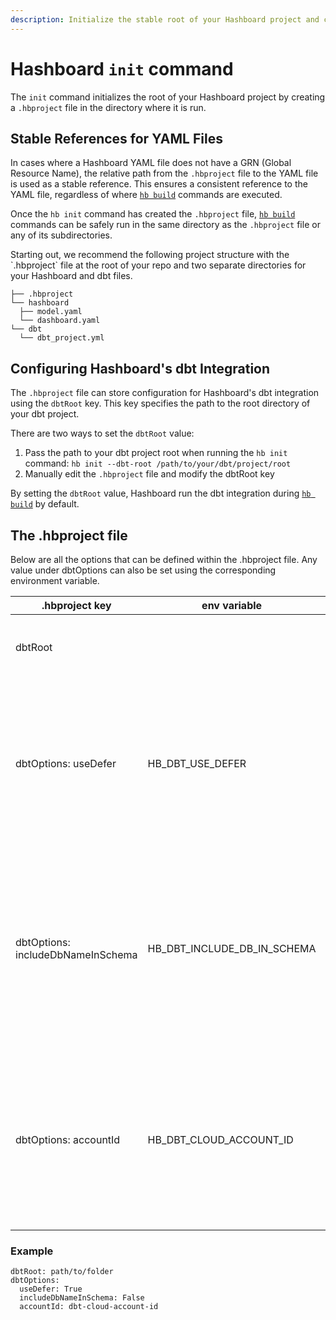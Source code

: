 ```yaml
---
description: Initialize the stable root of your Hashboard project and configure the dbt integration
---
```



# Hashboard `init` command

The `init` command initializes the root of your Hashboard project by creating a `.hbproject` file in the directory where it is run.

## Stable References for YAML Files

In cases where a Hashboard YAML file does not have a GRN (Global Resource Name), the relative path from the `.hbproject` file to the YAML file is used as a stable reference. This ensures a consistent reference to the YAML file, regardless of where [`hb build`](/docs/data-ops/cli/v3/build) commands are executed.

Once the `hb init` command has created the `.hbproject` file, [`hb build`](/docs/data-ops/cli/v3/build) commands can be safely run in the same directory as the `.hbproject` file or any of its subdirectories.

<Callout type="info">
  Starting out, we recommend the following project structure with the `.hbproject` file at the root of your repo and two separate directories for your Hashboard and dbt files.

```
├── .hbproject
└── hashboard
  ├── model.yaml
  └── dashboard.yaml
└── dbt
  └── dbt_project.yml
```

</Callout>

## Configuring Hashboard's dbt Integration

The `.hbproject` file can store configuration for Hashboard's dbt integration using the `dbtRoot` key. This key specifies the path to the root directory of your dbt project.

There are two ways to set the `dbtRoot` value:

1. Pass the path to your dbt project root when running the `hb init` command: `hb init --dbt-root /path/to/your/dbt/project/root`
2. Manually edit the `.hbproject` file and modify the dbtRoot key

By setting the `dbtRoot` value, Hashboard run the dbt integration during [`hb build`](/docs/data-ops/cli/v3/build) by default.

## The .hbproject file

Below are all the options that can be defined within the .hbproject file. Any value under dbtOptions can also be set using the corresponding environment variable.

| .hbproject key                    | env variable                | usage                                                                                                                                       |
| --------------------------------- | --------------------------- | ------------------------------------------------------------------------------------------------------------------------------------------- |
| dbtRoot                           |                             | Path to the root directory of your dbt project                                                                                              |
| dbtOptions: useDefer              | HB_DBT_USE_DEFER            | "True" or "False" value indicating if Hashboard should look for tables deferred to production in dbt.                                       |
| dbtOptions: includeDbNameInSchema | HB_DBT_INCLUDE_DB_IN_SCHEMA | "True" or "False" value indicating if schemas should be qualified with a database name, primarily used when doing cross database deferrals. |
| dbtOptions: accountId             | HB_DBT_CLOUD_ACCOUNT_ID     | The dbt Cloud account id to use when fetching a specific run if creating a build with the --dbt-cloud-run-id flag                           |

### Example

```
dbtRoot: path/to/folder
dbtOptions:
  useDefer: True
  includeDbNameInSchema: False
  accountId: dbt-cloud-account-id
```
